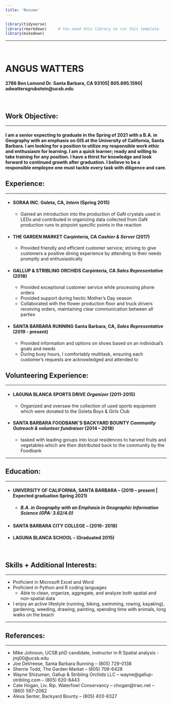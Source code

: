 ```yaml
---
title: 'Resume'
---
```

```r
library(tidyverse)
library(rmarkdown)     # You need this library to run this template.
library(mikedown)   
```

***
<br>

# **ANGUS WATTERS**
#### 2786 Ben Lomond Dr. Santa Barbara, CA 93105| 805.895.1590| adwattersgrubstein@ucsb.edu


<br>

## **Work Objective**:

***

#### I am a senior expecting to graduate in the Spring of 2021 with a B.A. in Geography with an emphasis on GIS at the University of California, Santa Barbara. I am looking for a position to utilize my responsible work ethic and enthusiasm for learning. I am a quick learner; ready and willing to take training for any position. I have a thirst for knowledge and look forward to continued growth after graduation. I believe to be a responsible employee one must tackle every task with diligence and care.


## **Experience:**

***
  
  - #### **SORAA INC.** Goleta, CA, *Intern* **(Spring 2015)**
    - Gained an introduction into the production of GaN crystals used in LEDs and contributed in organizing data collected from GaN production runs to pinpoint specific points in the reaction
  
  - #### **THE GARDEN MARKET** Carpinteria, CA *Cashier & Server* **(2017)**
    - Provided friendly and efficient customer service; striving to give customers a positive dining experience by attending to their needs promptly and enthusiastically 
  
  - #### **GALLUP & STRIBLING ORCHIDS** Carpinteria, CA *Sales Representative* **(2018)**
    -	Provided exceptional customer service while processing phone orders
    -	Provided support during hectic Mother’s Day season
    -	Collaborated with the flower production floor and truck drivers receiving orders, maintaining clear communication between all parties
  
  - #### **SANTA BARBARA RUNNING** Santa Barbara, CA, *Sales Representative* **(2019 - present)**
    -	Provided information and options on shoes based on an individual’s goals and needs 
    -	During busy hours, I comfortably multitask, ensuring each customer’s requests are acknowledged and attended to


## **Volunteering Experience**:

***

  - #### **LAGUNA BLANCA SPORTS DRIVE**  *Organizer* **(2011-2015)**
    -	Organized and oversaw the collection of used sports equipment which were donated to the Goleta Boys & Girls Club 
  
  - #### **SANTA BARBARA FOODBANK’S BACKYARD BOUNTY** *Community Outreach & volunteer fundraiser* **(2014 – 2018)**
    -	tasked with leading groups into local residences to harvest fruits and vegetables which are then distributed back to the community by the Foodbank

***

## **Education**:

***

  - #### **UNIVERSITY OF CALIFORNIA, SANTA BARBARA –** (2019 – present | Expected graduation Spring 2021)
    - ##### *B.A. in Geography with an Emphasis in Geographic Information Science (GPA:  3.62/4.0)*
		
  - #### **SANTA BARBARA CITY COLLEGE –** (2016- 2018)	

  - #### **LAGUNA BLANCA SCHOOL –** (Graduated 2015)
<br>

## **Skills + Additional Interests**:

***

  -	Proficient in Microsoft Excel and Word
  -	Proficient in Python and R coding languages
    - Able to clean, organize, aggregate, and analyze both spatial and non-spatial data 
  -	I enjoy an active lifestyle (running, biking, swimming, rowing, kayaking), gardening, weeding, drawing, painting, spending time with animals, long walks on the beach

***

## **References**:

***
  - Mike Johnson, UCSB phD candidate, instructor in R Spatial analysis - jmj00@ucsb.edu
  - Joe DeVreese, Santa Barbara Running – (805) 729-0138
  - Sherrie Todd, The Garden Market – (805) 708-6428
  - Wayne Shizuman, Gallup & Stribling Orchids LLC  – wayne@gallup-stribling.com – (805) 620-8443  
  - Cate Hogan, Liv. Rip. Waterfowl Conservancy – chogan@lrwc.net  – (860) 567-2062
  - Alexa Senter, Backyard Bounty – (805) 403-8327

